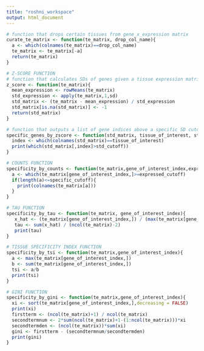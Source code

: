 ```yaml
---
title: "roshni_workspace"
output: html_document
---
```

```r
# function that drops certain tissues from gene_x_expression matrix
curate_te_matrix <- function(te_matrix, drop_col_name){
  a <- which(colnames(te_matrix)==drop_col_name)
  te_matrix <- te_matrix[-a]
  return(te_matrix)
}
```
```r
# Z-SCORE FUNCTION
# function that calculates SDs of genes given a tissue expression matrix
z_score <- function(te_matrix){
  mean_expression <- rowMeans(te_matrix)
  std_expression <- apply(te_matrix,1,sd)
  std_matrix <- (te_matrix - mean_expression) / std_expression
  std_matrix[is.na(std_matrix)] <- -1
  return(std_matrix)
}

# function that outputs a list of gene indices above a specific SD cutoff given a matrix of standard deviations
specific_genes_by_zscore <- function(std_matrix, tissue_of_interest, std_cutoff){
  index <- which(colnames(std_matrix)==tissue_of_interest)
  print(which(std_matrix[,index]>std_cutoff))
}
```
```r
# COUNTS FUNCTION
specificity_by_counts <- function(te_matrix,gene_of_interest_index,expressed_cutoff,specific_cutoff){
  a <- which(te_matrix[gene_of_interest_index,]>=expressed_cutoff)
  if(length(a)<=specific_cutoff){
    print(colnames(te_matrix[a]))
  }
}
```
```r
# TAU FUNCTION
specificity_by_tau <- function(te_matrix, gene_of_interest_index){
   x_hat <- (te_matrix[gene_of_interest_index,]) / (max(te_matrix[gene_of_interest_index,]))
   tau <- sum(x_hat) / (ncol(te_matrix)-2)
   print(tau)
}
```
```r
# TISSUE SPECIFICITY INDEX FUNCTION
specificity_by_tsi <- function(te_matrix,gene_of_interest_index){
  a <- max(te_matrix[gene_of_interest_index,])
  b <- sum(te_matrix[gene_of_interest_index,])
  tsi <- a/b
  print(tsi)
}
```
```r
# GINI FUNCTION
specificity_by_gini <- function(te_matrix,gene_of_interest_index){
  xi <- sort(te_matrix[gene_of_interest_index,],decreasing = FALSE)
  print(xi)
  firstterm <- (ncol(te_matrix)+1) / ncol(te_matrix)
  secondtermnum <- 2*sum(ncol(te_matrix)+1-(1:ncol(te_matrix)))*xi
  secondtermden <- (ncol(te_matrix))*sum(xi)
  gini <- firstterm - (secondtermnum/secondtermden)
  print(gini)
}
```
